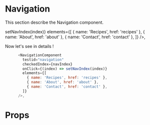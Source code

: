 
<Meta title="Atoms|Navigation" component={Navigation} />

# Navigation

This section describe the Navigation component.

<div style={{ height: '60px',position: 'relative' }}>
      <NavigationComponent
        testid="navigation"
        checkedIndex={navIndex}
        onClick={(index) => setNavIndex(index)}
        elements={[
          { name: 'Recipes', href: 'recipes' },
          { name: 'About', href: 'about' },
          { name: 'Contact', href: 'contact' },
        ]}
      />,
</div>

Now let's see in details !

```javascript
      <NavigationComponent
        testid="navigation"
        checkedIndex={navIndex}
        onClick={(index) => setNavIndex(index)}
        elements={[
          { name: 'Recipes', href: 'recipes' },
          { name: 'About', href: 'about' },
          { name: 'Contact', href: 'contact' },
        ]}
      />,
```

# Props

<Props of={Navigation} />